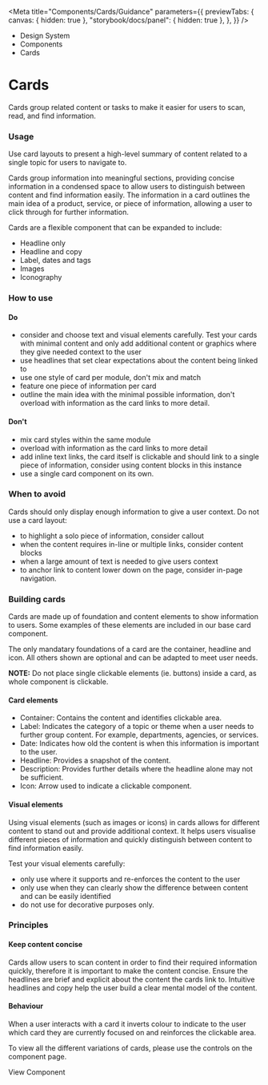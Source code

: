 
<Meta
	title="Components/Cards/Guidance"
	parameters={{
		previewTabs: {
			canvas: { hidden: true },
			"storybook/docs/panel": { hidden: true },
		},
	}}
/>

<div className="act-docs-container">
	<Masthead />
	<main className="act-body">
		<div className="act-flex act-flex-light-purple">
			<div className="act-flex__container act-flex__container-padding-trim">
				<div className="act-flex__grid">
					<div className="act-flex__row">
						<div className="act-col__cw-12">
							<div className="act-box">
								<div className="act-breadcrumbs">
									<ul className="act-breadcrumbs__container">
										<li className="act-breadcrumbs__crumb act-h6">
											<LinkTo className="act-breadcrumbs__crumb__link" kind="about-about--page">
												Design System <i className="fa-solid fa-angle-right"></i>
											</LinkTo>
										</li>
										<li className="act-breadcrumbs__crumb act-h6">
											<LinkTo className="act-breadcrumbs__crumb__link" kind="components-overview--page">
												Components <i className="fa-solid fa-angle-right"></i>
											</LinkTo>
										</li>
										<li className="act-breadcrumbs__crumb act-h6">
											<LinkTo className="act-breadcrumbs__crumb__link" kind="components-overview--pageoverview--page">
												Cards <i className="fa-solid fa-angle-right"></i>
											</LinkTo>
										</li>
									</ul>
								</div>
								<h1>Cards</h1>
								<p>Cards group related content or tasks to make it easier for users to scan, read, and find information.</p>
							</div>
						</div>
					</div>
				</div>
			</div>
		</div>
		<div className="act-flex">
			<div className="act-flex__container">
				<div className="act-flex__grid">
					<div className="act-flex__row">
						<div className="act-col__cw-12">
							<div className="act-box">
								<h3>Usage</h3>
								<p>Use card layouts to present a high-level summary of content related to a single topic for users to navigate to.</p>
								<p>Cards group information into meaningful sections, providing concise information in a condensed space to allow users to distinguish between content and find information easily. The information in a card outlines the main idea of a product, service, or piece of information, allowing a user to click through for further information.</p>
								<p>Cards are a flexible component that can be expanded to include:</p>
								<ul>
									<li>Headline only</li>
									<li>Headline and copy</li>
									<li>Label, dates and tags</li>
									<li>Images</li>
									<li>Iconography</li>
								</ul>
							</div>
						</div>
					</div>
					<div className="act-flex__row">
						<div className="act-col__cw-12">
							<div className="act-box">
								<h3>How to use</h3>
								<h4>Do</h4>
								<ul>
									<li>consider and choose text and visual elements carefully. Test your cards with minimal content and only add additional content or graphics where they give needed context to the user</li>
									<li>use headlines that set clear expectations about the content being linked to</li>
									<li>use one style of card per module, don't mix and match</li>
									<li>feature one piece of information per card</li>
									<li>outline the main idea with the minimal possible information, don't overload with information as the card links to more detail.</li>
								</ul>
								<h4>Don't</h4>
								<ul>
									<li>mix card styles within the same module</li>
									<li>overload with information as the card links to more detail</li>
									<li>add inline text links, the card itself is clickable and should link to a single piece of information, consider using content blocks in this instance</li>
									<li>use a single card component on its own.</li>
								</ul>
							</div>
						</div>
					</div>
					<div className="act-flex__row">
						<div className="act-col__cw-12">
							<div className="act-box">
								<h3>When to avoid</h3>
								<p>Cards should only display enough information to give a user context. Do not use a card layout:</p>
								<ul>
									<li>to highlight a solo piece of information, consider callout</li>
									<li>when the content requires in-line or multiple links, consider content blocks</li>
									<li>when a large amount of text is needed to give users context</li>
									<li>to anchor link to content lower down on the page, consider in-page navigation.</li>
								</ul>
							</div>
						</div>
					</div>
					<div className="act-flex__row">
						<div className="act-col__cw-12">
							<div className="act-box">
								<h3>Building cards</h3>
								<p>Cards are made up of foundation and content elements to show information to users. Some examples of these elements are included in our base card component.</p>
								<p>The only mandatary foundations of a card are the container, headline and icon. All others shown are optional and can be adapted to meet user needs.</p>
								<p><b>NOTE:</b> Do not place single clickable elements (ie. buttons) inside a card, as whole component is clickable.</p>
								<h4>Card elements</h4>
								<ul>
									<li>Container: Contains the content and identifies clickable area.</li>
									<li>Label: Indicates the category of a topic or theme when a user needs to further group content. For example, departments, agencies, or services.</li>
									<li>Date: Indicates how old the content is when this information is important to the user.</li>
									<li>Headline: Provides a snapshot of the content.</li>
									<li>Description: Provides further details where the headline alone may not be sufficient.</li>
									<li>Icon: Arrow used to indicate a clickable component.</li>
								</ul>
								<h4>Visual elements</h4>
								<p>Using visual elements (such as images or icons) in cards allows for different content to stand out and provide additional context. It helps users visualise different pieces of information and quickly distinguish between content to find information easily.</p>
								<p>Test your visual elements carefully:</p>
								<ul>
									<li>only use where it supports and re-enforces the content to the user</li>
									<li>only use when they can clearly show the difference between content and can be easily identified</li>
									<li>do not use for decorative purposes only.</li>
								</ul>
							</div>
						</div>
					</div>
					<div className="act-flex__row">
						<div className="act-col__cw-12">
							<div className="act-box">
								<h3>Principles</h3>
								<h4>Keep content concise</h4>
								<p>Cards allow users to scan content in order to find their required information quickly, therefore it is important to make the content concise. Ensure the headlines are brief and explicit about the content the cards link to. Intuitive headlines and copy help the user build a clear mental model of the content.</p>
								<h4>Behaviour</h4>
								<p>When a user interacts with a card it inverts colour to indicate to the user which card they are currently focused on and reinforces the clickable area.</p>
							</div>
						</div>
					</div>
					<div className="act-flex__row">
    					<div className="act-col__cw-12">
    						<div className="act-box">
									<p>To view all the different variations of cards, please use the controls on the component page.</p>
    							<LinkTo
    								className="act-button act-button__primary act-button__default act-button__icon-left act-button__primary-undefined"
    								kind="components-cards-docs"
    							>
    								View Component
    								<i class="fa-solid fa-eye"></i>
    							</LinkTo>
    						</div>
    					</div>
    				</div>
    			</div>
    		</div>
    	</div>
    </main>
    <footer className="act-footer">
    	<AoC />
    	<Footer />
    </footer>

</div>
